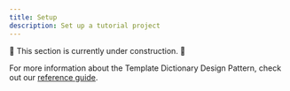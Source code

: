 ```yaml
---
title: Setup
description: Set up a tutorial project
---
```


🚧 This section is currently under construction. 🚧

For more information about the Template Dictionary Design Pattern, check out our [reference guide](/docs/next/reference/dictionaries/dictionaries).